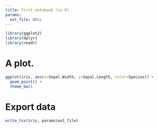 ```yaml
---
title: First notebook (in R)
params:
  out_file: NULL
---
```


```r
library(ggplot2)
library(dplyr)
library(readr)
```

# A plot.
```r
ggplot(iris, aes(x=Sepal.Width, y=Sepal.Length, color=Species)) +
  geom_point() +
  theme_bw()
```

# Export data
```r
write_tsv(iris, params$out_file)
```


